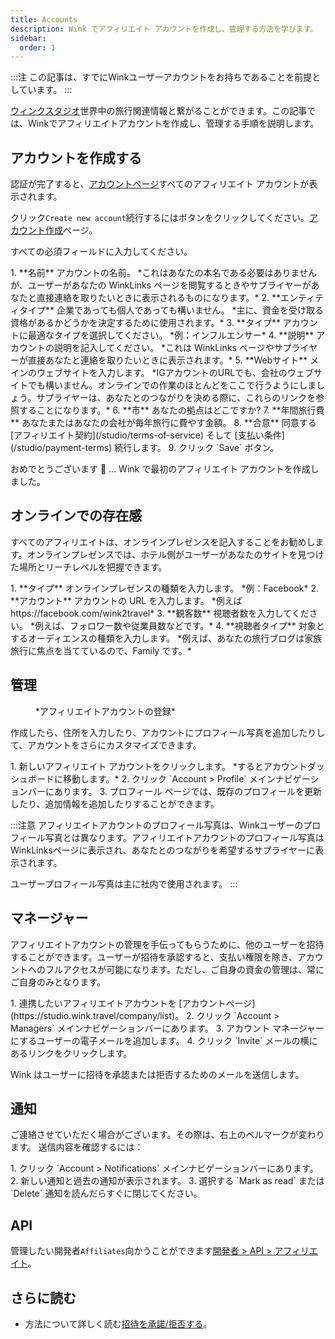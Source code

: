 ```yaml
---
title: Accounts
description: Wink でアフィリエイト アカウントを作成し、管理する方法を学びます。
sidebar:
  order: 1
---
```


:::注
この記事は、すでにWinkユーザーアカウントをお持ちであることを前提としています。
:::

[ウィンクスタジオ](https://studio.wink.travel)世界中の旅行関連情報と繋がることができます。この記事では、Winkでアフィリエイトアカウントを作成し、管理する手順を説明します。

## アカウントを作成する

認証が完了すると、[アカウントページ](https://studio.wink.travel/company/list)すべてのアフィリエイト アカウントが表示されます。

クリック`Create new account`続行するにはボタンをクリックしてください。[アカウント作成](https://studio.wink.travel/company/create)ページ。

すべての必須フィールドに入力してください。

<Steps>
  1. **名前** アカウントの名前。 *これはあなたの本名である必要はありませんが、ユーザーがあなたの WinkLinks ページを閲覧するときやサプライヤーがあなたと直接連絡を取りたいときに表示されるものになります。*
  2. **エンティティタイプ** 企業であっても個人であっても構いません。 *主に、資金を受け取る資格があるかどうかを決定するために使用されます。*
  3. **タイプ** アカウントに最適なタイプを選択してください。 *例：インフルエンサー*
  4. **説明** アカウントの説明を記入してください。 *これは WinkLinks ページやサプライヤーが直接あなたと連絡を取りたいときに表示されます。*
  5. **Webサイト** メインのウェブサイトを入力します。 *IGアカウントのURLでも、会社のウェブサイトでも構いません。オンラインでの作業のほとんどをここで行うようにしましょう。サプライヤーは、あなたとのつながりを決める際に、これらのリンクを参照することになります。*
  6. **市** あなたの拠点はどこですか?
  7. **年間旅行費** あなたまたはあなたの会社が毎年旅行に費やす金額。
  8. **合意** 同意する [アフィリエイト契約](/studio/terms-of-service) そして [支払い条件](/studio/payment-terms) 続行します。
  9. クリック `Save` ボタン。
</Steps>


おめでとうございます 🎉 ... Wink で最初のアフィリエイト アカウントを作成しました。

## オンラインでの存在感

すべてのアフィリエイトは、オンラインプレゼンスを記入することをお勧めします。オンラインプレゼンスでは、ホテル側がユーザーがあなたのサイトを見つけた場所とリーチレベルを把握できます。

<Steps>
  1. **タイプ** オンラインプレゼンスの種類を入力します。 *例：Facebook*
  2. **アカウント** アカウントの URL を入力します。 *例えばhttps://facebook.com/wink2travel*
  3. **観客数** 視聴者数を入力してください。 *例えば、フォロワー数や従業員数などです。*
  4. **視聴者タイプ** 対象とするオーディエンスの種類を入力します。 *例えば、あなたの旅行ブログは家族旅行に焦点を当てているので、Family です。*
</Steps>


## 管理

<figure>
  <CloudinaryImage width="350" height="448" resize="scale" quality="best" alt="アフィリエイトアカウント" src="academy/affiliate-account" errorImage="noimage_opaque_nyrtl0.png" />

  <figcaption>*アフィリエイトアカウントの登録*</figcaption>
</figure>


作成したら、住所を入力したり、アカウントにプロフィール写真を追加したりして、アカウントをさらにカスタマイズできます。

<Steps>
  1. 新しいアフィリエイト アカウントをクリックします。 *するとアカウントダッシュボードに移動します。*
  2. クリック `Account > Profile` メインナビゲーションバーにあります。
  3. プロフィール ページでは、既存のプロフィールを更新したり、追加情報を追加したりすることができます。
</Steps>


:::注意
アフィリエイトアカウントのプロフィール写真は、Winkユーザーのプロフィール写真とは異なります。アフィリエイトアカウントのプロフィール写真はWinkLinksページに表示され、あなたとのつながりを希望するサプライヤーに表示されます。

ユーザープロフィール写真は主に社内で使用されます。
:::

## マネージャー

アフィリエイトアカウントの管理を手伝ってもらうために、他のユーザーを招待することができます。ユーザーが招待を承認すると、支払い権限を除き、アカウントへのフルアクセスが可能になります。ただし、ご自身の資金の管理は、常にご自身のみとなります。

<Steps>
  1. 連携したいアフィリエイトアカウントを [アカウントページ](https://studio.wink.travel/company/list)。
  2. クリック `Account > Managers` メインナビゲーションバーにあります。
  3. アカウント マネージャーにするユーザーの電子メールを追加します。
  4. クリック `Invite` メールの横にあるリンクをクリックします。
</Steps>


Wink はユーザーに招待を承認または拒否するためのメールを送信します。

## 通知

ご連絡させていただく場合がございます。その際は、右上のベルマークが変わります。
送信内容を確認するには：

<Steps>
  1. クリック `Account > Notifications` メインナビゲーションバーにあります。
  2. 新しい通知と過去の通知が表示されます。
  3. 選択する `Mark as read` または `Delete` 通知を読んだらすぐに閉じてください。
</Steps>


## API

管理したい開発者`Affiliates`向かうことができます[開発者 > API > アフィリエイト](/developers/apis/#affiliate-api)。

## さらに読む

* 方法について詳しく読む[招待を承諾/拒否する](/user/invites)。

